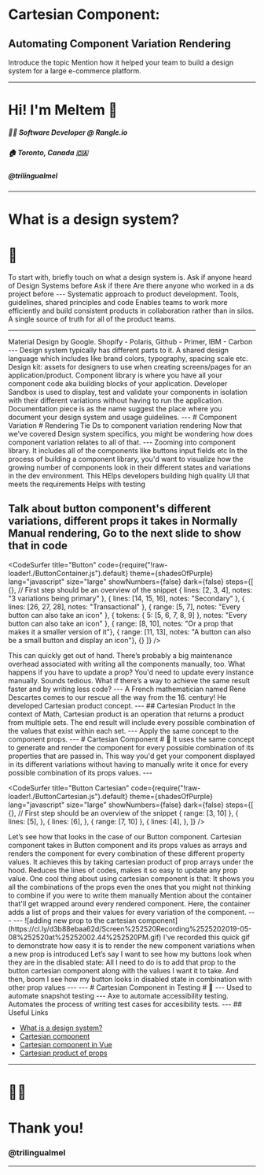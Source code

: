 

<Head>
  <title>Automating Component Variation Rendering</title>
</Head>


# Cartesian Component:
## Automating Component Variation Rendering

<Credentials />

<Notes>
  Introduce the topic
  Mention how it helped your team to build a design system for a large e-commerce platform.
</Notes>

---
# Hi! I'm Meltem 👋
##### 👩‍💻 Software Developer @ Rangle.io
##### 🏠 Toronto, Canada 🇨🇦
##### @trilingualmel
---
# What is a design system?
# 🤔

<Notes>
  To start with, briefly touch on what a design system is. 
  Ask if anyone heard of Design Systems before
  Ask if there Are there anyone who worked in a ds project before
</Notes>
---

<ImageContainer src='./images/ds.jpeg' width='100%' creditLink="https://uxdesign.cc/everything-you-need-to-know-about-design-systems" creditText="Everything you need to know about Design Systems" />

<Notes>
  Systematic approach to product development. 
  Tools, guidelines, shared principles and code
  Enables teams to work more efficiently and build consistent products in collaboration rather than in silos.
  A single source of truth for all of the product teams.
</Notes>

---
<ImageContainer src='./images/ds-examples.png' width='100%' />

<Notes>
  Material Design by Google.
  Shopify - Polaris, Github - Primer, IBM - Carbon
</Notes>
---
<ImageContainer src='./images/ds-components.png' width='100%' creditLink="https://rangle.io/blog/what-is-a-design-system/" creditText="What is a Design System?"/>

<Notes>
  Design system typically has different parts to it. 
  A shared design language which includes like brand colors, typography, spacing scale etc. 
  Design kit: assets for designers to use when creating screens/pages for an application/product.
  Component library is where you have all your component code aka building blocks of your application.
  Developer Sandbox is used to display, test and validate your components in isolation with their different variations without having to run the application.
  Documentation piece is as the name suggest the place where you document your design system and usage guidelines.
</Notes>
---
# Component Variation
# Rendering

<Notes>
  Tie Ds to component variation rendering
  Now that we've covered Design system specifics, you might be wondering how does component variation relates to all of that.
</Notes>
---
<ImageContainer src='./images/components.png' width='40rem' height='52rem' />

<Notes>
  Zooming into component library.
  It includes all of the components like buttons input fields etc
  In the process of building a component library, you'd want to visualize how the growing number of components look in their different states and variations in the dev environment.
  This HElps developers building high quality UI that meets the requirements
  Helps with testing

  Talk about button component's different variations, different props it takes in
  Normally Manual rendering, Go to the next slide to show that in code 
</Notes>
---

<CodeSurfer
  title="Button"
  code={require("!raw-loader!./ButtonContainer.js").default}
  theme={shadesOfPurple}
  lang="javascript"
  size="large"
  showNumbers={false}
  dark={false}
  steps={[
    {}, // First step should be an overview of the snippet
    { lines: [2, 3, 4], notes: "3 variations being primary" },
    { lines: [14, 15, 16], notes: "Secondary" },
    { lines: [26, 27, 28], notes: "Transactional" },
    { range: [5, 7], notes: "Every button can also take an icon" },
    { tokens: { 5: [5, 6, 7, 8, 9] }, notes: "Every button can also take an icon" },
    { range: [8, 10], notes: "Or a prop that makes it a smaller version of it"},
    { range: [11, 13], notes: "A button can also be a small button and display an icon"},
    {}
  ]}
/>

<Notes>
  This can quickly get out of hand. There’s probably a big maintenance overhead associated with writing all the components manually, too. 
  What happens if you have to update a prop? You'd need to update every instance manually. 
  Sounds tedious. What if there’s a way to achieve the same result faster and by writing less code? 
</Notes>
---
<ImageContainer src='./images/descartes.jpg' width='28rem' height='34rem' />

<Notes>
  A French mathematician named Rene Descartes comes to our rescue all the way from the 16. century!
  He developed Cartesian product concept.
</Notes>
---
## Cartesian Product
<ImageContainer src='./images/cartesian-products.jpg' width='100%' />

<Notes>
  In the context of Math, Cartesian product is an operation that returns a product from multiple sets.
  The end result will include every possible combination of the values that exist within each set.
</Notes>
---
<ImageContainer src='./images/props-cartesian-product.png' width='100%' />

<Notes>
  Apply the same concept to the component props.
</Notes>
---
# Cartesian Component
# 📐

<Notes>
  It uses the same concept to generate and render the component for every possible combination of its properties that are passed in. 
  This way you'd get your component displayed in its different variations without having to manually write it once for every possible combination of its props values.
</Notes>
---

<CodeSurfer
  title="Button Cartesian"
  code={require("!raw-loader!./ButtonCartesian.js").default}
  theme={shadesOfPurple}
  lang="javascript"
  size="large"
  showNumbers={false}
  dark={false}
  steps={[
    {}, // First step should be an overview of the snippet
    { range: [3, 10] },
    { lines: [5], },
    { lines: [6], },
    { range: [7, 10] },
    { lines: [4], },
  ]}
/>

<Notes>
  Let’s see how that looks in the case of our Button component.
  Cartesian component takes in Button component and its props values as arrays and renders the component for every combination of these different property values. 
  It achieves this by taking cartesian product of prop arrays under the hood.
  Reduces the lines of codes, makes it so easy to update any prop value.
  One cool thing about using cartesian component is that: It shows you all the combinations of the props even the ones that you might not thinking to combine if you were to write them manually
  Mention about the container that'll get wrapped around every rendered component.
  Here, the container adds a list of props and their values for every variation of the component.
</Notes>
---
<ImageContainer src='./images/buttons-with-props.png' width='100%' />
---
![adding new prop to the cartesian component](https://cl.ly/d3b88ebaa62d/Screen%252520Recording%2525202019-05-08%252520at%25252002.44%252520PM.gif)

<Notes>
  I've recorded this quick gif to demonstrate how easy it is to render the new component variations when a new prop is introduced
  Let’s say I want to see how my buttons look when they are in the disabled state:
  All I need to do is to add that prop to the button cartesian component along with the values I want it to take.
  And then, boom I see how my button looks in disabled state in combination with other prop values
</Notes>
---
<CodeSurfer
  title="Cartesian component API"
  code={require("!raw-loader!./Cartesian.js").default}
  theme={shadesOfPurple}
  lang="javascript"
  size="large"
  showNumbers={false}
  dark={false}
  steps={[
    {}, // First step should be an overview of the snippet
    { lines: [1] },
    { lines: [2] },
    { lines: [4] },
    { range: [7, 21] },
  ]}
/>

<Notes>

</Notes>
---
# Cartesian Component in Testing
# 🔎
---
<CodeSurfer
  title="Snapshot testing"
  code={require("!raw-loader!./snapshot.js").default}
  theme={shadesOfPurple}
  lang="javascript"
  size="large"
  showNumbers={false}
  dark={false}
  steps={[
    {}, // First step should be an overview of the snippet
  ]}
/>

<Notes>
  Used to automate snapshot testing
</Notes>
---
<CodeSurfer
  title="Accesibility testing"
  code={require("!raw-loader!./axe.js").default}
  theme={shadesOfPurple}
  lang="javascript"
  size="large"
  showNumbers={false}
  dark={false}
  steps={[
    {}, // First step should be an overview of the snippet
  ]}
/>

<Notes>
  Axe to automate accessibility testing.
  Automates the process of writing test cases for accesibility tests.
</Notes>
---
## Useful Links

* [What is a design system?](https://rangle.io/blog/what-is-a-design-system/)
* [Cartesian component](https://github.com/c8r/kit/blob/master/core/src/Cartesian.js)
* [Cartesian component in Vue](https://codesandbox.io/s/github/e-schultz/vue-cartesian)
* [Cartesian product of props](https://github.com/c8r/kit/blob/master/core/src/util.js#L33)
---
# 🙏🏻
# Thank you!
### @trilingualmel
---
